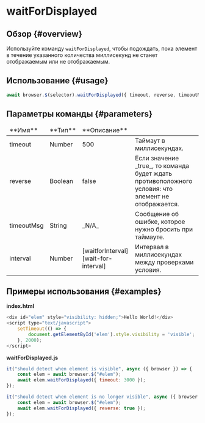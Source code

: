 
# waitForDisplayed

## Обзор {#overview}

Используйте команду `waitForDisplayed`, чтобы подождать, пока элемент в течение указанного количества миллисекунд не станет отображаемым или не отображаемым.

## Использование {#usage}

```javascript
await browser.$(selector).waitForDisplayed({ timeout, reverse, timeoutMsg, interval });
```

## Параметры команды {#parameters}

<table>
<thead>
<tr><td>**Имя**</td><td>**Тип**</td><td>**Описание**</td></tr>
</thead>
<tbody>
<tr><td>timeout</td><td>Number</td><td>500</td><td>Таймаут в миллисекундах.</td></tr>
<tr><td>reverse</td><td>Boolean</td><td>false</td><td>Если значение _true_, то команда будет ждать противоположного условия: что элемент не отображается.</td></tr>
<tr><td>timeoutMsg</td><td>String</td><td>_N/A_</td><td>Сообщение об ошибке, которое нужно бросить при таймауте.</td></tr>
<tr><td>interval</td><td>Number</td><td>[waitforInterval][wait-for-interval]</td><td>Интервал в миллисекундах между проверками условия.</td></tr>

</tbody>
</table>

## Примеры использования {#examples}

**index.html**

```javascript
<div id="elem" style="visibility: hidden;">Hello World!</div>
<script type="text/javascript">
    setTimeout(() => {
        document.getElementById('elem').style.visibility = 'visible';
    }, 2000);
</script>
```

**waitForDisplayed.js**

```javascript
it("should detect when element is visible", async ({ browser }) => {
    const elem = await browser.$("#elem");
    await elem.waitForDisplayed({ timeout: 3000 });
});

it("should detect when element is no longer visible", async ({ browser }) => {
    const elem = await browser.$("#elem");
    await elem.waitForDisplayed({ reverse: true });
});
```

[wait-for-interval]: ../../../config/browsers#wait_interval
